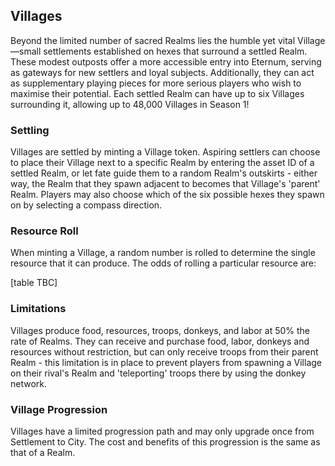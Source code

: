 ## Villages

Beyond the limited number of sacred Realms lies the humble yet vital Village—small settlements established on hexes that
surround a settled Realm. These modest outposts offer a more accessible entry into Eternum, serving as gateways for new
settlers and loyal subjects. Additionally, they can act as supplementary playing pieces for more serious players who
wish to maximise their potential. Each settled Realm can have up to six Villages surrounding it, allowing up to 48,000
Villages in Season 1!

### Settling

Villages are settled by minting a Village token. Aspiring settlers can choose to place their Village next to a specific
Realm by entering the asset ID of a settled Realm, or let fate guide them to a random Realm's outskirts - either way,
the Realm that they spawn adjacent to becomes that Village's 'parent' Realm. Players may also choose which of the six
possible hexes they spawn on by selecting a compass direction.

### Resource Roll

When minting a Village, a random number is rolled to determine the single resource that it can produce. The odds of
rolling a particular resource are:

[table TBC]

### Limitations

Villages produce food, resources, troops, donkeys, and labor at 50% the rate of Realms. They can receive and purchase
food, labor, donkeys and resources without restriction, but can only receive troops from their parent Realm - this
limitation is in place to prevent players from spawning a Village on their rival's Realm and 'teleporting' troops there
by using the donkey network.

### Village Progression

Villages have a limited progression path and may only upgrade once from Settlement to City. The cost and benefits of
this progression is the same as that of a Realm.
